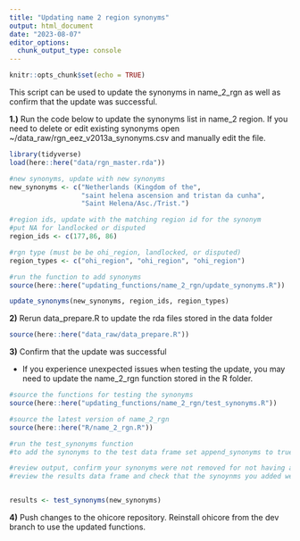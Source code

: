 ```yaml
---
title: "Updating name 2 region synonyms"
output: html_document
date: "2023-08-07"
editor_options: 
  chunk_output_type: console
---
```


```r
knitr::opts_chunk$set(echo = TRUE)
```

This script can be used to update the synonyms in name_2\_rgn as well as confirm that the update was successful.

**1.)** Run the code below to update the synonyms list in name_2 region. If you need to delete or edit existing synonyms open \~/data_raw/rgn_eez_v2013a_synonyms.csv and manually edit the file.

```r
library(tidyverse)
load(here::here("data/rgn_master.rda"))

#new synonyms, update with new synonyms
new_synonyms <- c("Netherlands (Kingdom of the",
                  "saint helena ascension and tristan da cunha",
                  "Saint Helena/Asc./Trist.")

#region ids, update with the matching region id for the synonym
#put NA for landlocked or disputed
region_ids <- c(177,86, 86) 

#rgn type (must be be ohi_region, landlocked, or disputed)
region_types <- c("ohi_region", "ohi_region", "ohi_region")

#run the function to add synonyms 
source(here::here("updating_functions/name_2_rgn/update_synonyms.R"))

update_synonyms(new_synonyms, region_ids, region_types)
```

**2)** Rerun data_prepare.R to update the rda files stored in the data folder

```r
source(here::here("data_raw/data_prepare.R"))
```

**3)** Confirm that the update was successful

-   If you experience unexpected issues when testing the update, you may need to update the name_2\_rgn function stored in the R folder.

```r
#source the functions for testing the synonyms 
source(here::here("updating_functions/name_2_rgn/test_synonyms.R"))

#source the latest version of name_2_rgn
source(here::here("R/name_2_rgn.R"))

#run the test_synonyms function
#to add the synonyms to the test data frame set append_synonyms to true, do not do this until you have confirmed they are working as expected

#review output, confirm your synonyms were not removed for not having any match in the lookup tables 
#review the results data frame and check that the synoynms you added were assigned to the correct region


results <- test_synonyms(new_synonyms)
```

**4)** Push changes to the ohicore repository. Reinstall ohicore from the dev branch to use the updated functions.
